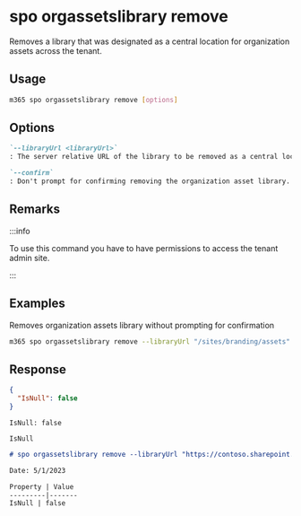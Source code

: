 
# spo orgassetslibrary remove

Removes a library that was designated as a central location for organization assets across the tenant.

## Usage

```sh
m365 spo orgassetslibrary remove [options]
```

## Options

```md defintion-list
`--libraryUrl <libraryUrl>`
: The server relative URL of the library to be removed as a central location for organization assets.

`--confirm`
: Don't prompt for confirming removing the organization asset library.
```

<Global />

## Remarks

:::info

To use this command you have to have permissions to access the tenant admin site.

:::

## Examples

Removes organization assets library without prompting for confirmation

```sh
m365 spo orgassetslibrary remove --libraryUrl "/sites/branding/assets" --confirm
```

## Response

<Tabs>
  <TabItem value="JSON">

  ```json
  {
    "IsNull": false
  }
  ```

  </TabItem>
  <TabItem value="Text">

  ```text
  IsNull: false
  ```

  </TabItem>
  <TabItem value="CSV">

  ```csv
  IsNull
  ```

  </TabItem>
  <TabItem value="Markdown">

  ```md
  # spo orgassetslibrary remove --libraryUrl "https://contoso.sharepoint.com/sites/branding/SiteAssets" --confirm "true"

  Date: 5/1/2023

  Property | Value
  ---------|-------
  IsNull | false
  ```

  </TabItem>
</Tabs>

